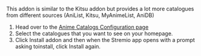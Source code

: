 
<AddonTemplate id="anime-catalogs" manifest="https://1fe84bc728af-stremio-anime-catalogs.baby-beamup.club/manifest.json" configurable={true} configurationRequired={true}/> 


This addon is similar to the Kitsu addon but provides a lot more catalogues from different sources (AniList, Kitsu, MyAnimeList, AniDB) 

1. Head over to the [Anime Catalogs Configuration page](https://1fe84bc728af-stremio-anime-catalogs.baby-beamup.club/configure)
2. Select the catalogues that you want to see on your homepage.
3. Click Install addon and then when the Stremio app opens with a prompt asking toinstall, click Install again.